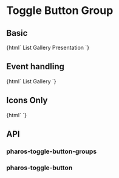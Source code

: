 

<Meta title="Components/Toggle Button Group" />

# Toggle Button Group

## Basic

<Canvas withToolbar>
  <Story name="Base">
    {html`
      <pharos-toggle-button-group>
        <pharos-toggle-button
          @click="${() => {
            document.querySelector('#list-view').style.display = 'block';
            document.querySelector('#gallery-view').style.display = 'none';
            document.querySelector('#presentation-view').style.display = 'none';
          }}"
          icon-left="view-list"
          id="view-list-button"
        >
          List
        </pharos-toggle-button>
        <pharos-toggle-button
          @click="${() => {
            document.querySelector('#list-view').style.display = 'none';
            document.querySelector('#gallery-view').style.display = 'block';
            document.querySelector('#presentation-view').style.display = 'none';
          }}"
          icon-left="view-gallery"
          id="view-gallery-button"
        >
          Gallery
        </pharos-toggle-button>
        <pharos-toggle-button
          @click="${() => {
            document.querySelector('#list-view').style.display = 'none';
            document.querySelector('#gallery-view').style.display = 'none';
            document.querySelector('#presentation-view').style.display = 'block';
          }}"
          icon-left="image"
          id="view-presentation-button"
        >
          Presentation
        </pharos-toggle-button>
      </pharos-toggle-button-group>
      <div id="list-view" style="display: none">List view</div>
      <div id="gallery-view" style="display: none">Gallery view</div>
      <div id="presentation-view" style="display: none">Presentation view</div>
    `}
  </Story>
</Canvas>

## Event handling

<Canvas>
  <Story name="Events">
    {html`
      <pharos-toggle-button-group
        @pharos-toggle-button-selected="${(e) => action('Selected')(e.target.id)}"
      >
        <pharos-toggle-button id="list-mode-button" icon-left="view-list">
          List
        </pharos-toggle-button>
        <pharos-toggle-button id="gallery-mode-button" icon-left="view-gallery">
          Gallery
        </pharos-toggle-button>
      </pharos-toggle-button-group>
    `}
  </Story>
</Canvas>

## Icons Only

<Canvas withToolbar>
  <Story name="Icons Only">
    {html`
      <pharos-toggle-button-group>
        <pharos-toggle-button icon="view-list" id="view-list-button"></pharos-toggle-button>
        <pharos-toggle-button icon="view-gallery" id="view-gallery-button"></pharos-toggle-button>
        <pharos-toggle-button icon="image" id="view-presentation-button"></pharos-toggle-button>
      </pharos-toggle-button-group>
    `}
  </Story>
</Canvas>

## API

### pharos-toggle-button-groups

<ArgsTable of="pharos-toggle-button-group" />

### pharos-toggle-button

<ArgsTable of="pharos-toggle-button" />
